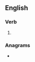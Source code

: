 ==English==

===Verb===
{{head|en|verb form}}

# {{en-third-person singular of|catenate}}

===Anagrams===
* {{anagrams|en|testacean}}